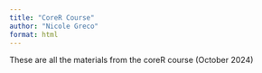 ```yaml
---
title: "CoreR Course"
author: "Nicole Greco"
format: html
---
```


These are all the materials from the coreR course (October 2024)